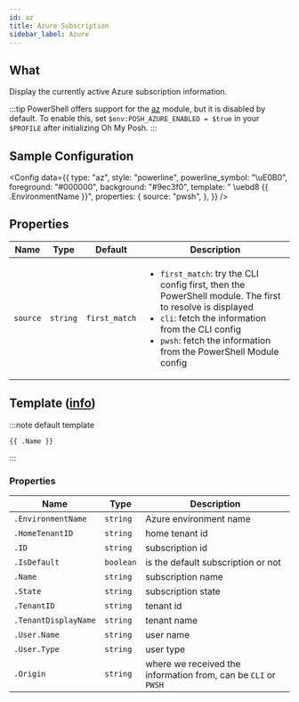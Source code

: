 ```yaml
---
id: az
title: Azure Subscription
sidebar_label: Azure
---
```


## What

Display the currently active Azure subscription information.

:::tip
PowerShell offers support for the [az][az] module, but it is disabled by default.
To enable this, set `$env:POSH_AZURE_ENABLED = $true` in your `$PROFILE` after
initializing Oh My Posh.
:::

## Sample Configuration


<Config
  data={{
    type: "az",
    style: "powerline",
    powerline_symbol: "\uE0B0",
    foreground: "#000000",
    background: "#9ec3f0",
    template: " \uebd8 {{ .EnvironmentName }}",
    properties: {
      source: "pwsh",
    },
  }}
/>

## Properties

| Name     |   Type   |    Default    | Description                                                                                                                                                                                                                                               |
| -------- | :------: | :-----------: | --------------------------------------------------------------------------------------------------------------------------------------------------------------------------------------------------------------------------------------------------------- |
| `source` | `string` | `first_match` | <ul><li>`first_match`: try the CLI config first, then the PowerShell module. The first to resolve is displayed</li><li>`cli`: fetch the information from the CLI config</li><li>`pwsh`: fetch the information from the PowerShell Module config</li></ul> |

## Template ([info][templates])

:::note default template

```template
{{ .Name }}
```

:::

### Properties

| Name                 | Type      | Description                                                    |
| -------------------- | --------- | -------------------------------------------------------------- |
| `.EnvironmentName`   | `string`  | Azure environment name                                         |
| `.HomeTenantID`      | `string`  | home tenant id                                                 |
| `.ID`                | `string`  | subscription id                                                |
| `.IsDefault`         | `boolean` | is the default subscription or not                             |
| `.Name`              | `string`  | subscription name                                              |
| `.State`             | `string`  | subscription state                                             |
| `.TenantID`          | `string`  | tenant id                                                      |
| `.TenantDisplayName` | `string`  | tenant name                                                    |
| `.User.Name`         | `string`  | user name                                                      |
| `.User.Type`         | `string`  | user type                                                      |
| `.Origin`            | `string`  | where we received the information from, can be `CLI` or `PWSH` |

[templates]: /docs/configuration/templates
[az]: https://www.powershellgallery.com/packages/Az

